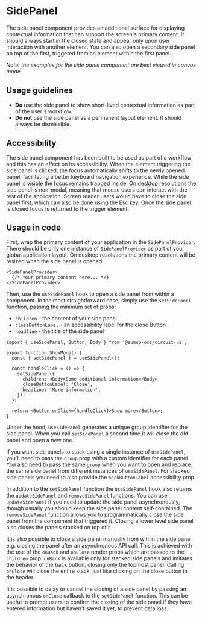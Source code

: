 
<Meta of={Stories} />

# SidePanel

<Status variant="stable" />

The side panel component provides an additional surface for displaying contextual information that can support the screen's primary content.
It should always start in the closed state and appear only upon user interaction with another element.
You can also open a secondary side panel on top of the first, triggered from an element within the first panel.

_Note: the examples for the side panel component are best viewed in canvas mode_

<Story of={Stories.Base} />
<Props
         include={['headline', 'children', 'onClose', 'closeButtonLabel',  'backButtonLabel', 'group']}  />

## Usage guidelines

- **Do** use the side panel to show short-lived contextual information as part of the user's workflow.
- **Do not** use the side panel as a permanent layout element. It should always be dismissible.

## Accessibility

The side panel component has been built to be used as part of a workflow and this has an effect on its accessibility.
When the element triggering the side panel is clicked, the focus automatically shifts to the newly opened panel, facilitating a better keyboard navigation experience.
While the side panel is visible the focus remains trapped inside. On desktop resolutions the side panel is non-modal, meaning that mouse users can interact with the rest of the application.
Screen reader users would have to close the side panel first, which can also be done using the Esc key.
Once the side panel is closed focus is returned to the trigger element.

## Usage in code

First, wrap the primary content of your application in the `SidePanelProvider`. There should be only one instance of `SidePanelProvider` as part of your global application layout.
On desktop resolutions the primary content will be resized when the side panel is opened.

```tsx
<SidePanelProvider>
  {/* Your primary content here... */}
</SidePanelProvider>
```

<Story of={Stories.WithTopNavigation} />

Then, use the `useSidePanel` hook to open a side panel from within a component.
In the most straightforward case, simply use the `setSidePanel` function, passing the minimum set of props:

- `children` - the content of your side panel
- `closeButtonLabel` - an accessibility label for the close Button
- `headline` - the title of the side panel

```tsx
import { useSidePanel, Button, Body } from '@sumup-oss/circuit-ui';

export function ShowMore() {
  const { setSidePanel } = useSidePanel();

  const handleClick = () => {
    setSidePanel({
      children: <Body>Some additional information</Body>,
      closeButtonLabel: 'Close',
      headline: 'More information',
    });
  };

  return <Button onClick={handleClick}>Show more</Button>;
}
```

Under the hood, `useSidePanel` generates a unique group identifier for the side panel.
When you call `setSidePanel` a second time it will close the old panel and open a new one.

If you want side panels to stack using a single instance of `useSidePanel`, you'll need to pass the `group` prop with a custom identifier for each panel.
You also need to pass the same `group` when you want to open and replace the same side panel from different instances of `useSidePanel`.
For stacked side panels you need to also provide the `backButtonLabel` accessibility prop.

In addition to the `setSidePanel` function the `useSidePanel` hook also returns the `updateSidePanel` and `removeSidePanel` functions.
You can use `updateSidePanel` if you need to update the side panel asynchronously, though usually you should keep the side panel content self-contained.
The `removeSidePanel` function allows you to programmatically close the side panel from the component that triggered it. Closing a lower level side panel also closes the panels stacked on top of it.

It is also possible to close a side panel manually from within the side panel, e.g. closing the panel after an asynchronous API call.
This is achieved with the use of the `onBack` and `onClose` render props which are passed to the `children` prop.
`onBack` is available only for stacked side panels and imitates the behavior of the back button, closing only the topmost panel.
Calling `onClose` will close the entire stack, just like clicking on the close button in the header.

It is possible to delay or cancel the closing of a side panel by passing an asynchronous `onClose` callback to the `setSidePanel` function. This can be useful to prompt users to confirm the closing of the side panel if they have entered information but haven't saved it yet, to prevent data loss.

<Story of={Stories.UpdateAndRemove} />
